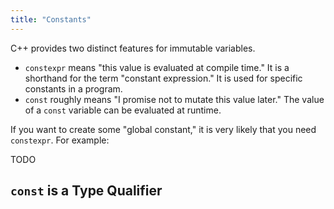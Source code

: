 ```yaml
---
title: "Constants"
---
```


C++ provides two distinct features for immutable variables.

- `constexpr` means "this value is evaluated at compile time." It is a shorthand for the term "constant expression." It is used for specific constants in a program.
- `const` roughly means "I promise not to mutate this value later." The value of a `const` variable can be evaluated at runtime.

If you want to create some "global constant," it is very likely that you need `constexpr`. For example:

TODO

## `const` is a Type Qualifier